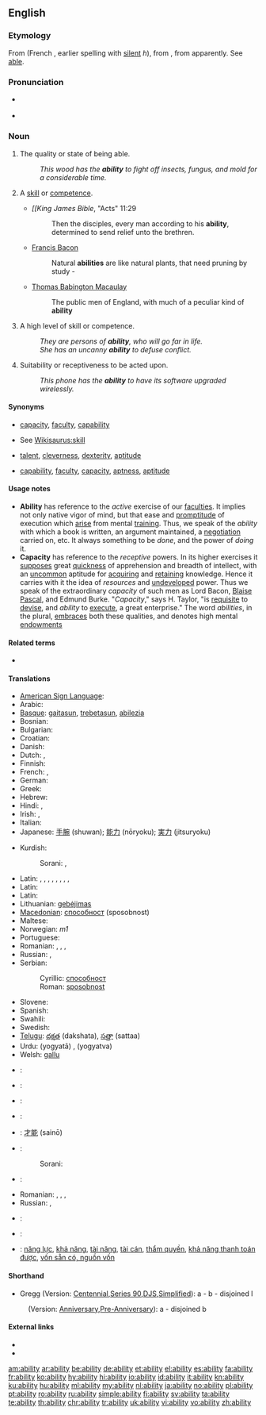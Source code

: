 {{slim-wikipedia|dab=ability}}
{{also|-ability}}
==English==

===Etymology===
From {{etyl|fro}} {{term|lang=fro|ableté}} (French {{term|lang=fr|habileté}}, earlier spelling {{term|lang=fr|habilité}} with [[silent]] ''h''), from {{etyl|la}} {{term|lang=la|habilitas||[[aptitude]], ability}}, from {{term|lang=la|habilis||apt, able}} apparently.  See [[able]].

===Pronunciation===
* {{a|US}} {{IPA|/əˈbɪlɪti/|/əˈbɪlɪɾi/}}
* {{audio|en-us-ability.ogg|Audio (US)}}

===Noun===
{{en-noun|abilit|ies|-}}

# {{uncountable}} The quality or state of being able.<!--; power to perform, whether physical, moral, intellectual, [[conventional]], or legal; capacity; skill or [[competence]] in doing; [[sufficiency]] of strength, skill, [[resources]], etc.; -- in the ''plural'', faculty, [[talent]].-->
#: ''This wood has the '''ability''' to fight off insects, fungus, and mold for a considerable time.''
# {{countable}} A [[skill]] or [[competence]].
#* {{rfdate}} ''[[King James Bible'', "Acts" 11:29
#*: Then the disciples, every man according to his '''ability''', determined to send relief unto the brethren.
#* {{rfdate}} [[w:Francis Bacon|Francis Bacon]]
#*:Natural '''abilities''' are like natural plants, that need pruning by study - 
#* {{rfdate}} [[w:Thomas Babington Macaulay|Thomas Babington Macaulay]]
#*: The public men of England, with much of a peculiar kind of '''ability'''
# {{uncountable|countable}} A high level of skill or competence.
#: ''They are persons of '''ability''', who will go far in life.''
#: ''She has an uncanny '''ability''' to defuse conflict.''
# {{uncountable}} Suitability or receptiveness to be acted upon.
#: ''This phone has the '''ability''' to have its software upgraded wirelessly.''

====Synonyms====
* {{sense|quality or state of being able}} [[capacity]], [[faculty]], [[capability]] 
* {{sense|a skill or competence}} See [[Wikisaurus:skill]]
* {{sense|high level of skill or capability}} [[talent]], [[cleverness]], [[dexterity]], [[aptitude]]
* {{sense|suitability or receptiveness to be acted upon}} [[capability]], [[faculty]], [[capacity]], [[aptness]], [[aptitude]]

====Usage notes====
{{rfc|Whole entry could use review, but usage notes need serious checking.}}
* '''Ability''' has reference to the ''active'' exercise of our [[faculties]]. It implies not only native vigor of mind, but that ease and [[promptitude]] of execution which [[arise]] from mental [[training]]. Thus, we speak of the ''ability'' with which a book is written, an argument maintained, a [[negotiation]] carried on, etc. It always something to be ''done'', and the power of ''doing'' it.
* '''Capacity''' has reference to the ''receptive'' powers. In its higher exercises it [[suppose]]s great [[quickness]] of apprehension and breadth of intellect, with an [[uncommon]] aptitude for [[acquiring]] and [[retaining]] knowledge. Hence it carries with it the idea of ''resources'' and [[undeveloped]] power. Thus we speak of the extraordinary ''capacity'' of such men as Lord Bacon, [[Blaise]] [[Pascal]], and Edmund Burke. "''Capacity''," says H. Taylor, "is [[requisite]] to [[devise]], and ''ability'' to [[execute]], a great enterprise." The word ''abilities'', in the plural, [[embraces]] both these qualities, and denotes high mental [[endowments]]

====Related terms====
* {{l|en|able}}

====Translations====
{{trans-top|quality or state of being able}}
* [[American Sign Language]]: {{tø|ase|S@Sternumhigh-PalmDown-S@Sternumhigh-PalmDown S@Chesthigh-PalmDown-S@Chesthigh-PalmDown}}
* Arabic: {{Arab|[[القدرة]]}}
* [[Basque]]: [[gaitasun]], [[trebetasun]], [[abilezia]]
* Bosnian: {{t-|bs|sposobnost|f}}
* Bulgarian: {{t|bg|вещина, кадърност, ловкост}}
* Croatian: {{t-|hr|sposobnost|f}}
* Danish: {{t-|da|evne|c}}
* Dutch: {{t+|nl|vaardigheid}}, {{t+|nl|vermogen}}
* Finnish: {{t+|fi|kyky}}
* French: {{t+|fr|capacité|f}}, {{t+|fr|pouvoir|m}}
* German: {{t+|de|Fähigkeit|f}}
* Greek: {{t+|el|ικανότητα|f|tr=ikanotita}}
* Hebrew: {{t-|he|יכולת|g=f|tr=yakhólet}}
* Hindi: {{t+|hi|योग्यता|f|tr=yogyatā|xs=Hindi}}, {{t-|hi|योग्यत्व|m|tr=yogyatva|xs=Hindi}}
* Irish: {{t-|ga|ábaltacht|f|xs=Irish}}, {{t-|ga|cumas|m|xs=Irish}}
* Italian: {{t+|it|abilità|f}}
* Japanese: [[手腕]] (shuwan); [[能力]] (nōryoku); [[実力]] (jitsuryoku)
{{trans-mid}}
* Kurdish:
*: Sorani: {{t|ku|ده‌ره‌قه‌ت|tr=daraqat|sc=ku-Arab}}, {{t|ku|له‌ده‌س هاتن|tr=ladas hAtin|sc=ku-Arab}}
* Latin: {{t|la|prudentia|f}}, {{t|la|calliditas|f}}, {{t|la|calliditas|f}}, {{t|la|solertia|f}}, {{t-|la|ars|f}}, {{t-|la|ars|f}}, {{t-|la|ars|f}}, {{t-|la|scientia|f}}, {{t|la|sollers acumen}}
* Latin: {{t|la|prudentia|f}}
* Latin: {{t|la|prudentia|f}}
* Lithuanian: [[gebėjimas]] {{m}}
* [[Macedonian]]: [[способност]] (sposobnost)
* Maltese: {{t-|mt|abilità|f|xs=Maltese}}
* Norwegian: {{t|no|evne}} ''m1''
* Portuguese: {{t+|pt|habilidade}}
* Romanian: {{t|ro|putință|f}}, {{t|ro|capacitate|f}}, {{t|ro|iscusință}}, {{t|ro|abilitate|f}}
* Russian: {{t+|ru|возможность|f|tr=vozmóžnost'}}, {{t+|ru|способность|f|tr=sposóbnost'}}
* Serbian:
*: Cyrillic: [[способност]] {{f}}
*: Roman: [[sposobnost]] {{f}}
* Slovene: {{t-|sl|zmožnost|f}}
* Spanish: {{t+|es|habilidad|f}}
* Swahili: {{t+|sw|uwezo|xs=Swahili}}
* Swedish: {{t+|sv|förmåga|c}}
* [[Telugu]]: [[దక్షత]] (dakshata), [[సత్తా]] (sattaa)
* Urdu: {{ur-Arab|[[یوگیتا]]}} (yogyatā) {{f}}, {{ur-Arab|[[یوگیتو]]}} (yogyatva) {{m}}
* Welsh: [[gallu]]
{{trans-bottom}}

{{trans-top|a skill or competence}}
* {{ttbc|American Sign Language}}: {{tø|ase|S@Sternumhigh-PalmDown-S@Sternumhigh-PalmDown S@Chesthigh-PalmDown-S@Chesthigh-PalmDown}}
* {{ttbc|Bulgarian}}: {{t|bg|способност, умение, дарба}}
* {{ttbc|French}}: {{t+|fr|habileté|f}}
* {{ttbc|Italian}}: {{t+|it|capacità|f}}
* {{ttbc|Japanese}}: [[才能]] (sainō)
{{trans-mid}}
* {{ttbc|Kurdish}}:
*: Sorani: {{t|ku|توانا|tr=twAnA|sc=ku-Arab}}
* {{ttbc|Maltese}}: {{t-|mt|kapaċità|f|xs=Maltese}}
* Romanian: {{t|ro|abilitate|f}}, {{t|ro|iscusință|f}}, {{t|ro|îndemânare|f}}, {{t|ro|dibăcie|f}}
* Russian: {{t+|ru|способность|f|tr=sposóbnost'}}, {{t|ru|умение|n|tr=uménije}}
* {{ttbc|Spanish}}: {{t+|es|capacidad|f}}
* {{ttbc|Swahili}}: {{t+|sw|uwezo|xs=Swahili}}
{{trans-bottom}}

{{trans-top|a high level of capability or skill}}
{{trans-mid}}
{{trans-bottom}}

{{trans-top|suitability or receptiveness to be acted on}}
{{trans-mid}}
{{trans-bottom}}

{{checktrans-top}}
* {{ttbc|Vietnamese}}: [[năng lực]], [[khả năng]], [[tài năng]], [[tài cán]], [[thẩm quyền]], [[khả năng thanh toán được]], [[vốn sẵn có, nguồn vốn]]
{{trans-bottom}}

====Shorthand====
* Gregg (Version: [http://en.wikipedia.org/wiki/Gregg_Shorthand#Centennial_Gregg_Shorthand Centennial],[http://en.wikipedia.org/wiki/Gregg_Shorthand#Series_90_Gregg_Shorthand  Series 90],[http://en.wikipedia.org/wiki/Gregg_Shorthand#Diamond_Jubilee_Gregg_Shorthand  DJS],[http://en.wikipedia.org/wiki/Gregg_Shorthand#Simplified_Gregg_Shorthand Simplified]): a - b - disjoined l
: (Version: [http://en.wikipedia.org/wiki/Gregg_Shorthand#Anniversary_Gregg_Shorthand Anniversary],[http://en.wikipedia.org/wiki/Gregg_Shorthand#Pre-Anniversary_Gregg_Shorthand Pre-Anniversary]): a - disjoined b

====External links====
* {{R:Webster 1913}}
* {{R:Century 1911}}

[[am:ability]]
[[ar:ability]]
[[be:ability]]
[[de:ability]]
[[et:ability]]
[[el:ability]]
[[es:ability]]
[[fa:ability]]
[[fr:ability]]
[[ko:ability]]
[[hy:ability]]
[[hi:ability]]
[[io:ability]]
[[id:ability]]
[[it:ability]]
[[kn:ability]]
[[ku:ability]]
[[hu:ability]]
[[ml:ability]]
[[my:ability]]
[[nl:ability]]
[[ja:ability]]
[[no:ability]]
[[pl:ability]]
[[pt:ability]]
[[ro:ability]]
[[ru:ability]]
[[simple:ability]]
[[fi:ability]]
[[sv:ability]]
[[ta:ability]]
[[te:ability]]
[[th:ability]]
[[chr:ability]]
[[tr:ability]]
[[uk:ability]]
[[vi:ability]]
[[vo:ability]]
[[zh:ability]]